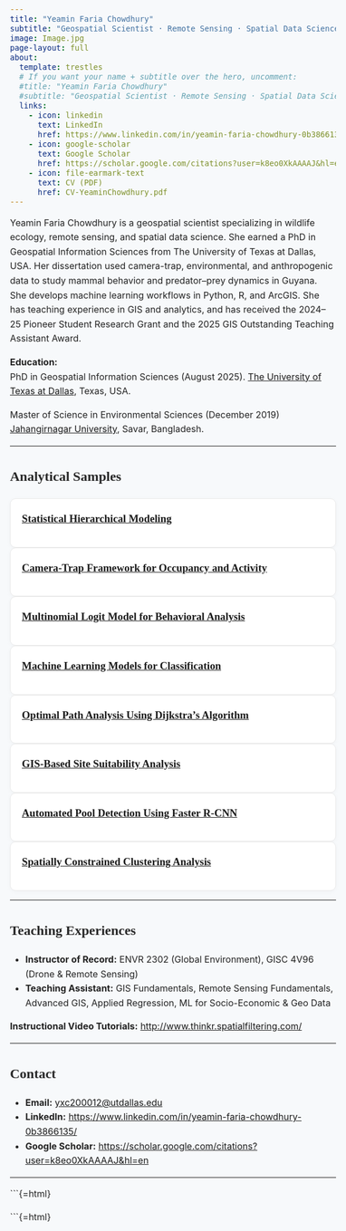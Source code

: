 ```yaml
---
title: "Yeamin Faria Chowdhury"
subtitle: "Geospatial Scientist · Remote Sensing · Spatial Data Science"
image: Image.jpg
page-layout: full
about:
  template: trestles
  # If you want your name + subtitle over the hero, uncomment:
  #title: "Yeamin Faria Chowdhury"
  #subtitle: "Geospatial Scientist · Remote Sensing · Spatial Data Science"
  links:
    - icon: linkedin
      text: LinkedIn
      href: https://www.linkedin.com/in/yeamin-faria-chowdhury-0b3866135/
    - icon: google-scholar
      text: Google Scholar
      href: https://scholar.google.com/citations?user=k8eo0XkAAAAJ&hl=en
    - icon: file-earmark-text
      text: CV (PDF)
      href: CV-YeaminChowdhury.pdf
---
```


<span id="top"></span>

Yeamin Faria Chowdhury is a geospatial scientist specializing in wildlife ecology, remote sensing, and spatial data science. She earned a PhD in Geospatial Information Sciences from The University of Texas at Dallas, USA. Her dissertation used camera-trap, environmental, and anthropogenic data to study mammal behavior and predator–prey dynamics in Guyana. She develops machine learning workflows in Python, R, and ArcGIS. She has teaching experience in GIS and analytics, and has received the 2024–25 Pioneer Student Research Grant and the 2025 GIS Outstanding Teaching Assistant Award.  

**Education:**  
PhD in Geospatial Information Sciences	(August 2025). [The University of Texas at Dallas](https://www.utdallas.edu/), Texas, USA.

Master of Science in Environmental Sciences	(December 2019) 
[Jahangirnagar University](https://juniv.edu/), Savar, Bangladesh. 



---


::: {.section-band}
## Analytical Samples {#projects}

::: {.grid .gap-3}
::: {.g-col-12 .g-col-md-6}
::: {.card .h-100}
### [Statistical Hierarchical Modeling](ApexPred.pdf){.btn .btn-primary target="_blank"}
:::
:::

::: {.g-col-12 .g-col-md-6}
::: {.card .h-100}
### [Camera-Trap Framework for Occupancy and Activity](MamOcc.pdf){.btn .btn-primary target="_blank"}
:::
:::

::: {.g-col-12 .g-col-md-6}
::: {.card .h-100}
### [Multinomial Logit Model for Behavioral Analysis](Drivers_Diel_Activity.pdf){.btn .btn-primary target="_blank"}
:::
:::

::: {.g-col-12 .g-col-md-6}
::: {.card .h-100}
### [Machine Learning Models for Classification](DiabetesClass.pdf){.btn .btn-primary target="_blank"}
::: 
::: 

::: {.g-col-12 .g-col-md-6}
::: {.card .h-100}
### [Optimal Path Analysis Using Dijkstra’s Algorithm](OptimalPath.pdf){.btn .btn-primary target="_blank"}
::: 
::: 

::: {.g-col-12 .g-col-md-6}
::: {.card .h-100}
### [GIS-Based Site Suitability Analysis](GardenSites.pdf){.btn .btn-primary target="_blank"}
::: 
:::

::: {.g-col-12 .g-col-md-6}
::: {.card .h-100}
### [Automated Pool Detection Using Faster R-CNN](PoolDetection.pdf){.btn .btn-primary target="_blank"}
::: 
:::

::: {.g-col-12 .g-col-md-6}
::: {.card .h-100}
### [Spatially Constrained Clustering Analysis](HomoRegions.pdf){.btn .btn-primary target="_blank"}
::: 
:::

::: 
:::
---

## Teaching Experiences {#teaching}


- **Instructor of Record:** ENVR 2302 (Global Environment), GISC 4V96 (Drone & Remote Sensing)
- **Teaching Assistant:** GIS Fundamentals, Remote Sensing Fundamentals, Advanced GIS, Applied Regression, ML for Socio-Economic & Geo Data

**Instructional Video Tutorials:** <http://www.thinkr.spatialfiltering.com/>

---

## Contact {#contact}

- **Email:** <yxc200012@utdallas.edu>  
- **LinkedIn:** <https://www.linkedin.com/in/yeamin-faria-chowdhury-0b3866135/>  
- **Google Scholar:** <https://scholar.google.com/citations?user=k8eo0XkAAAAJ&hl=en>

---

```{=html}
<style>
/* Small visual upgrades without needing a separate CSS file */
.card {
  border-radius: 1rem;
  box-shadow: 0 8px 24px rgba(0,0,0,.06);
  padding: 1rem 1.25rem;
}
.card h3, .card h4 { margin-top: .25rem; }
.btn { border-radius: .75rem; }
</style>


















```{=html}
<!-- Minimal + professional fonts -->
<link href="https://fonts.googleapis.com/css2?family=Inter:wght@300;400;600&family=Merriweather:wght@400;700&display=swap" rel="stylesheet">

<style>
/* 🌿 Minimal background */
html, body {
  min-height: 100%;
  background: #f7f9fb !important;   /* soft gray-blue */
  color: #222;
}

/* Transparent wrappers so bg shows */
.main, .page-content, .content, body > .page-columns {
  background: transparent !important;
}

/* ✨ Fonts: Inter (clean sans) + Merriweather (headings) */
body, p, li {
  font-family: "Inter", sans-serif;
  font-size: 1rem;
  line-height: 1.6;
  color: #222;
}

h1, h2, h3 {
  font-family: "Merriweather", serif;
  font-weight: 700;
  color: #2a2a2a;
}

/* About block */
.quarto-about-trestles {
  padding-top: 1rem !important;
  margin-top: 0 !important;
  background: #ffffff !important;
  border: 1px solid #e5e7eb;   /* subtle gray border */
  border-radius: 12px;
  box-shadow: 0 4px 12px rgba(0,0,0,.04);  /* very light */
  padding-bottom: 1.25rem;
}

/* Cards */
.card {
  background: #ffffff !important;
  border: 1px solid #eaeaea;
  border-radius: 10px;
  box-shadow: 0 2px 8px rgba(0,0,0,.03);
}

/* Sidebar (TOC) */
.sidebar, .sidebar nav {
  background: transparent !important;
}
</style>

